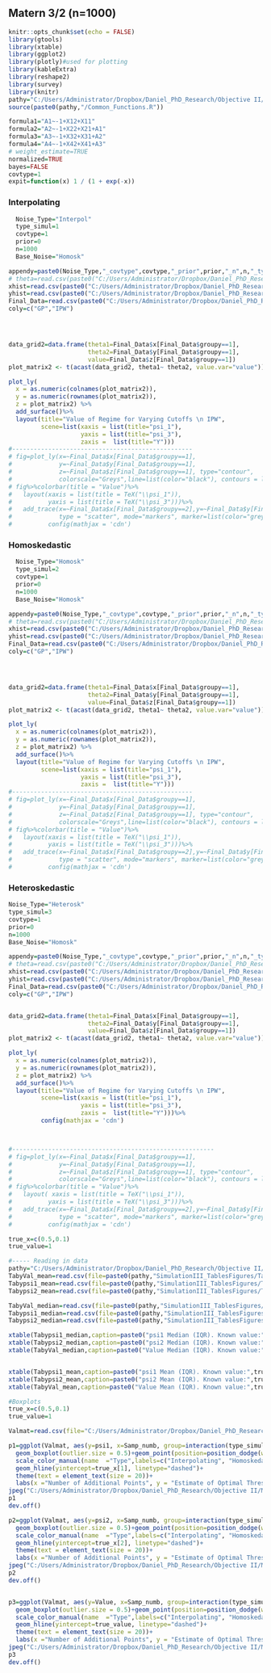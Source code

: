 ## Matern 3/2 (n=1000)

```r
knitr::opts_chunk$set(echo = FALSE)
library(gtools)
library(xtable)
library(ggplot2)
library(plotly)#used for plotting
library(kableExtra)
library(reshape2)
library(survey)
library(knitr)
pathy="C:/Users/Administrator/Dropbox/Daniel_PhD_Research/Objective II/Code/ComputerExperiments/Simulation III"
source(paste0(pathy,"/Common_Functions.R"))

formula1="A1~-1+X12+X11"
formula2="A2~-1+X22+X21+A1"
formula3="A3~-1+X32+X31+A2"
formula4="A4~-1+X42+X41+A3"
# weight_estimate=TRUE
normalized=TRUE
bayes=FALSE
covtype=1
expit=function(x) 1 / (1 + exp(-x))

```


### Interpolating

```r
  Noise_Type="Interpol"
  type_simul=1
  covtype=1
  prior=0
  n=1000
  Base_Noise="Homosk"

appendy=paste0(Noise_Type,"_covtype",covtype,"_prior",prior,"_n",n,"_type_simul",type_simul,"_Base_Noise",Base_Noise,".csv")
# theta=read.csv(paste0("C:/Users/Administrator/Dropbox/Daniel_PhD_Research/Objective II/Code/ComputerExperiments/Simulation III/Interpolating/theta_",appendy))
xhist=read.csv(paste0("C:/Users/Administrator/Dropbox/Daniel_PhD_Research/Objective II/Code/ComputerExperiments/Simulation III/Interpolating/xhist_",appendy))
yhist=read.csv(paste0("C:/Users/Administrator/Dropbox/Daniel_PhD_Research/Objective II/Code/ComputerExperiments/Simulation III/Interpolating/yhist_",appendy))
Final_Data=read.csv(paste0("C:/Users/Administrator/Dropbox/Daniel_PhD_Research/Objective II/Code/ComputerExperiments/Simulation III/Interpolating/Final_Data_",appendy))
coly=c("GP","IPW")




data_grid2=data.frame(theta1=Final_Data$x[Final_Data$groupy==1],
                      theta2=Final_Data$y[Final_Data$groupy==1],
                      value=Final_Data$z[Final_Data$groupy==1])
plot_matrix2 <- t(acast(data_grid2, theta1~ theta2, value.var="value"))

plot_ly(
  x = as.numeric(colnames(plot_matrix2)),
  y = as.numeric(rownames(plot_matrix2)),
  z = plot_matrix2) %>%
  add_surface()%>%
  layout(title="Value of Regime for Varying Cutoffs \n IPW",
         scene=list(xaxis = list(title="psi_1"),
                    yaxis = list(title="psi_3"),
                    zaxis =  list(title="Y")))
#--------------------------------------------------
# fig=plot_ly(x=~Final_Data$x[Final_Data$groupy==1],
#             y=~Final_Data$y[Final_Data$groupy==1],
#             z=~Final_Data$z[Final_Data$groupy==1], type="contour",
#             colorscale="Greys",line=list(color="black"), contours = list(showlabels = TRUE))
# fig%>%colorbar(title = "Value")%>%
#   layout(xaxis = list(title = TeX("\\psi_1")),
#          yaxis = list(title = TeX("\\psi_3")))%>%
#   add_trace(x=~Final_Data$x[Final_Data$groupy==2],y=~Final_Data$y[Final_Data$groupy==2],
#             type = "scatter", mode="markers", marker=list(color="grey"),inherit=FALSE)%>%
#          config(mathjax = 'cdn')
```


### Homoskedastic

```r
  Noise_Type="Homosk"
  type_simul=2
  covtype=1
  prior=0
  n=1000
  Base_Noise="Homosk"

appendy=paste0(Noise_Type,"_covtype",covtype,"_prior",prior,"_n",n,"_type_simul",type_simul,"_Base_Noise",Base_Noise,".csv")
# theta=read.csv(paste0("C:/Users/Administrator/Dropbox/Daniel_PhD_Research/Objective II/Code/ComputerExperiments/Simulation III/Homoskedastic/theta_",appendy))
xhist=read.csv(paste0("C:/Users/Administrator/Dropbox/Daniel_PhD_Research/Objective II/Code/ComputerExperiments/Simulation III/Homoskedastic/xhist_",appendy))
yhist=read.csv(paste0("C:/Users/Administrator/Dropbox/Daniel_PhD_Research/Objective II/Code/ComputerExperiments/Simulation III/Homoskedastic/yhist_",appendy))
Final_Data=read.csv(paste0("C:/Users/Administrator/Dropbox/Daniel_PhD_Research/Objective II/Code/ComputerExperiments/Simulation III/Homoskedastic/Final_Data_",appendy))
coly=c("GP","IPW")




data_grid2=data.frame(theta1=Final_Data$x[Final_Data$groupy==1],
                      theta2=Final_Data$y[Final_Data$groupy==1],
                      value=Final_Data$z[Final_Data$groupy==1])
plot_matrix2 <- t(acast(data_grid2, theta1~ theta2, value.var="value"))

plot_ly(
  x = as.numeric(colnames(plot_matrix2)),
  y = as.numeric(rownames(plot_matrix2)),
  z = plot_matrix2) %>%
  add_surface()%>%
  layout(title="Value of Regime for Varying Cutoffs \n IPW",
         scene=list(xaxis = list(title="psi_1"),
                    yaxis = list(title="psi_3"),
                    zaxis =  list(title="Y")))
#--------------------------------------------------
# fig=plot_ly(x=~Final_Data$x[Final_Data$groupy==1],
#             y=~Final_Data$y[Final_Data$groupy==1],
#             z=~Final_Data$z[Final_Data$groupy==1], type="contour",
#             colorscale="Greys",line=list(color="black"), contours = list(showlabels = TRUE))
# fig%>%colorbar(title = "Value")%>%
#   layout(xaxis = list(title = TeX("\\psi_1")),
#          yaxis = list(title = TeX("\\psi_3")))%>%
#   add_trace(x=~Final_Data$x[Final_Data$groupy==2],y=~Final_Data$y[Final_Data$groupy==2],
#             type = "scatter", mode="markers", marker=list(color="grey"),inherit=FALSE)%>%
#          config(mathjax = 'cdn')
```

### Heteroskedastic

```r
Noise_Type="Heterosk"
type_simul=3
covtype=1
prior=0
n=1000
Base_Noise="Homosk"

appendy=paste0(Noise_Type,"_covtype",covtype,"_prior",prior,"_n",n,"_type_simul",type_simul,"_Base_Noise",Base_Noise,".csv")
# theta=read.csv(paste0("C:/Users/Administrator/Dropbox/Daniel_PhD_Research/Objective II/Code/ComputerExperiments/Simulation III/Heteroskedastic/theta_",appendy))
xhist=read.csv(paste0("C:/Users/Administrator/Dropbox/Daniel_PhD_Research/Objective II/Code/ComputerExperiments/Simulation III/Heteroskedastic/xhist_",appendy))
yhist=read.csv(paste0("C:/Users/Administrator/Dropbox/Daniel_PhD_Research/Objective II/Code/ComputerExperiments/Simulation III/Heteroskedastic/yhist_",appendy))
Final_Data=read.csv(paste0("C:/Users/Administrator/Dropbox/Daniel_PhD_Research/Objective II/Code/ComputerExperiments/Simulation III/Heteroskedastic/Final_Data_",appendy))
coly=c("GP","IPW")


data_grid2=data.frame(theta1=Final_Data$x[Final_Data$groupy==1],
                      theta2=Final_Data$y[Final_Data$groupy==1],
                      value=Final_Data$z[Final_Data$groupy==1])
plot_matrix2 <- t(acast(data_grid2, theta1~ theta2, value.var="value"))

plot_ly(
  x = as.numeric(colnames(plot_matrix2)),
  y = as.numeric(rownames(plot_matrix2)),
  z = plot_matrix2) %>%
  add_surface()%>%
  layout(title="Value of Regime for Varying Cutoffs \n IPW",
         scene=list(xaxis = list(title="psi_1"),
                    yaxis = list(title="psi_3"),
                    zaxis =  list(title="Y")))%>%
         config(mathjax = 'cdn')



#--------------------------------------------------------
# fig=plot_ly(x=~Final_Data$x[Final_Data$groupy==1],
#             y=~Final_Data$y[Final_Data$groupy==1],
#             z=~Final_Data$z[Final_Data$groupy==1], type="contour",
#             colorscale="Greys",line=list(color="black"), contours = list(showlabels = TRUE))
# fig%>%colorbar(title = "Value")%>%
#   layout( xaxis = list(title = TeX("\\psi_1")),
#          yaxis = list(title = TeX("\\psi_3")))%>%
#   add_trace(x=~Final_Data$x[Final_Data$groupy==2],y=~Final_Data$y[Final_Data$groupy==2],
#             type = "scatter", mode="markers", marker=list(color="grey"),inherit=FALSE)%>%
#          config(mathjax = 'cdn')

```


```r
true_x=c(0.5,0.1)
true_value=1

#----- Reading in data
pathy="C:/Users/Administrator/Dropbox/Daniel_PhD_Research/Objective II/Code/ComputerExperiments/Simulation III/"
TabyVal_mean=read.csv(file=paste0(pathy,"SimulationIII_TablesFigures/TabyVal_mean_n1000_cov32.csv"),row.names=1)
Tabypsi1_mean=read.csv(file=paste0(pathy,"SimulationIII_TablesFigures/Tabypsi1_mean_n1000_cov32.csv"),row.names=1)
Tabypsi2_mean=read.csv(file=paste0(pathy,"SimulationIII_TablesFigures/Tabypsi2_mean_n1000_cov32.csv"),row.names=1)

TabyVal_median=read.csv(file=paste0(pathy,"SimulationIII_TablesFigures/TabyVal_median_n1000_cov32.csv"),row.names=1)
Tabypsi1_median=read.csv(file=paste0(pathy,"SimulationIII_TablesFigures/Tabypsi1_median_n1000_cov32.csv"),row.names=1)
Tabypsi2_median=read.csv(file=paste0(pathy,"SimulationIII_TablesFigures/Tabypsi2_median_n1000_cov32.csv"),row.names=1)

xtable(Tabypsi1_median,caption=paste0("psi1 Median (IQR). Known value:",true_x[1]),digits=c(3))
xtable(Tabypsi2_median,caption=paste0("psi2 Median (IQR). Known value:",true_x[2]),digits=c(3))
xtable(TabyVal_median,caption=paste0("Value Median (IQR). Known value:",true_value),digits=c(3))


xtable(Tabypsi1_mean,caption=paste0("psi1 Mean (IQR). Known value:",true_x[1]),digits=c(3))
xtable(Tabypsi2_mean,caption=paste0("psi2 Mean (IQR). Known value:",true_x[2]),digits=c(3))
xtable(TabyVal_mean,caption=paste0("Value Mean (IQR). Known value:",true_value),digits=c(3))
```



```r
#Boxplots
true_x=c(0.5,0.1)
true_value=1

Valmat=read.csv(file="C:/Users/Administrator/Dropbox/Daniel_PhD_Research/Objective II/Code/ComputerExperiments/Simulation III/SimulationIII_TablesFigures/Valmat_n1000_cov32.csv")

p1=ggplot(Valmat, aes(y=psi1, x=Samp_numb, group=interaction(type_simul,Samp_numb), col=as.factor(type_simul))) +  
  geom_boxplot(outlier.size = 0.5)+geom_point(position=position_dodge(width=0.75),size=0.5)+theme_bw()+
  scale_color_manual(name  ="Type",labels=c("Interpolating", "Homoskedastic","Heteroskedastic"),values=c("gray4", "gray50","gray70"))+
  geom_hline(yintercept=true_x[1], linetype="dashed")+
  theme(text = element_text(size = 20))+
  labs(x ="Number of Additional Points", y = "Estimate of Optimal Threshold")
jpeg("C:/Users/Administrator/Dropbox/Daniel_PhD_Research/Objective II/Manuscript/SimulationIII_Figures/boxplotpsi1_n1000_covtype1_homosknoise.jpg", width = 1000, height = 500)
p1
dev.off()

p2=ggplot(Valmat, aes(y=psi2, x=Samp_numb, group=interaction(type_simul,Samp_numb), col=as.factor(type_simul))) +  
  geom_boxplot(outlier.size = 0.5)+geom_point(position=position_dodge(width=0.75),size=0.5)+theme_bw()+
  scale_color_manual(name  ="Type",labels=c("Interpolating", "Homoskedastic","Heteroskedastic"),values=c("gray4", "gray50","gray70"))+
  geom_hline(yintercept=true_x[2], linetype="dashed")+
  theme(text = element_text(size = 20))+
  labs(x ="Number of Additional Points", y = "Estimate of Optimal Threshold")
jpeg("C:/Users/Administrator/Dropbox/Daniel_PhD_Research/Objective II/Manuscript/SimulationIII_Figures/boxplotpsi2_n1000_covtype1_homosknoise.jpg", width = 1000, height = 500)
p2
dev.off()


p3=ggplot(Valmat, aes(y=Value, x=Samp_numb, group=interaction(type_simul,Samp_numb), col=as.factor(type_simul))) +  
  geom_boxplot(outlier.size = 0.5)+geom_point(position=position_dodge(width=0.75),size=0.5)+theme_bw()+
  scale_color_manual(name  ="Type",labels=c("Interpolating", "Homoskedastic","Heteroskedastic"),values=c("gray4", "gray50","gray70"))+
  geom_hline(yintercept=true_value, linetype="dashed")+
  theme(text = element_text(size = 20))+
  labs(x ="Number of Additional Points", y = "Estimate of Optimal Threshold")
jpeg("C:/Users/Administrator/Dropbox/Daniel_PhD_Research/Objective II/Manuscript/SimulationIII_Figures/boxplotvalue_n1000_covtype1_homosknoise.jpg", width = 1000, height = 500)
p3
dev.off()
```
